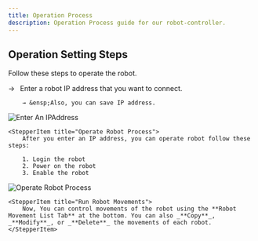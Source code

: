 ```yaml
---
title: Operation Process
description: Operation Process guide for our robot-controller.
---
```


## Operation Setting Steps

Follow these steps to operate the robot.

<Stepper>
    <StepperItem title="Enter An Ip Address /  Save Ip Address">
        → &ensp;Enter a robot IP address that you want to connect.

        → &ensp;Also, you can save IP address.

![Enter An IPAddress](/enter-an-IPAddress.png)

</StepperItem>

    <StepperItem title="Operate Robot Process">
        After you enter an IP address, you can operate robot follow these steps:

        1. Login the robot
        2. Power on the robot
        3. Enable the robot

![Operate Robot Process](/operate-robot-process.png)

</StepperItem>

    <StepperItem title="Run Robot Movements">
        Now, You can control movements of the robot using the **Robot Movement List Tab** at the bottom. You can also _**Copy**_, _**Modify**_, or _**Delete**_ the movements of each robot.
    </StepperItem>

</Stepper>
